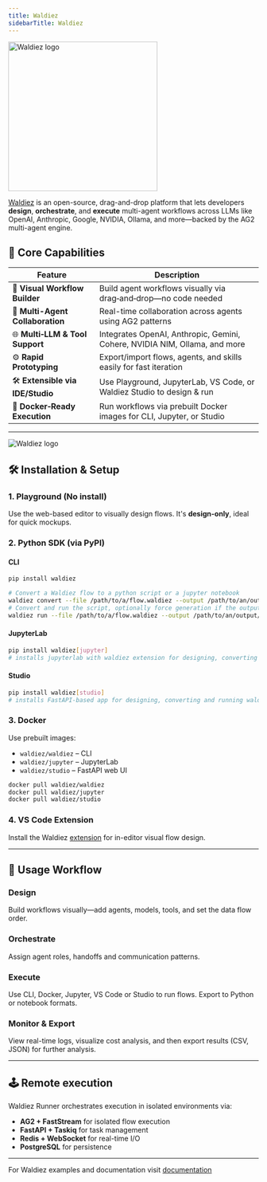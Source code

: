 ```yaml
---
title: Waldiez
sidebarTitle: Waldiez
---
```


<img src="https://github.com/waldiez/waldiez/blob/main/docs/static/images/logo.png?raw=true" alt="Waldiez logo" width="300" />

[Waldiez](https://waldiez.io) is an open-source, drag-and-drop platform that lets developers **design**, **orchestrate**, and **execute** multi-agent workflows across LLMs like OpenAI, Anthropic, Google, NVIDIA, Ollama, and more—backed by the AG2 multi-agent engine.

## 🌟 Core Capabilities

| Feature                          | Description                                                                 |
|----------------------------------|-----------------------------------------------------------------------------|
| 🧩 **Visual Workflow Builder**   | Build agent workflows visually via drag‑and‑drop—no code needed |
| 🔄 **Multi-Agent Collaboration** | Real-time collaboration across agents using AG2 patterns |
| 🌐 **Multi‑LLM & Tool Support**  | Integrates OpenAI, Anthropic, Gemini, Cohere, NVIDIA NIM, Ollama, and more |
| ⚙️ **Rapid Prototyping**         | Export/import flows, agents, and skills easily for fast iteration |
| 🛠 **Extensible via IDE/Studio** | Use Playground, JupyterLab, VS Code, or Waldiez Studio to design & run |
| 🐳 **Docker‑Ready Execution**    | Run workflows via prebuilt Docker images for CLI, Jupyter, or Studio |

---

<img src="https://docs.waldiez.io/static/images/dark/front.webp" alt="Waldiez logo" />

## 🛠️ Installation & Setup

### 1. Playground (No install)
Use the web-based editor to visually design flows. It's **design-only**, ideal for quick mockups.

### 2. Python SDK (via PyPI)

#### CLI
```bash
pip install waldiez

# Convert a Waldiez flow to a python script or a jupyter notebook
waldiez convert --file /path/to/a/flow.waldiez --output /path/to/an/output/flow[.py|.ipynb]
# Convert and run the script, optionally force generation if the output file already exists
waldiez run --file /path/to/a/flow.waldiez --output /path/to/an/output/flow[.py|.ipynb] [--force]
```

#### JupyterLab
```bash
pip install waldiez[jupyter]
# installs jupyterlab with waldiez extension for designing, converting and running waldiez flows
```

#### Studio
```bash
pip install waldiez[studio]
# installs FastAPI-based app for designing, converting and running waldiez flows
```

### 3. Docker
Use prebuilt images:

- `waldiez/waldiez` – CLI
- `waldiez/jupyter` – JupyterLab
- `waldiez/studio` – FastAPI web UI

```bash
docker pull waldiez/waldiez
docker pull waldiez/jupyter
docker pull waldiez/studio
```

### 4. VS Code Extension
Install the Waldiez [extension](https://marketplace.visualstudio.com/items?itemName=Waldiez.waldiez-vscode) for in-editor visual flow design.

---


## 🔬 Usage Workflow

### Design
Build workflows visually—add agents, models, tools, and set the data flow order.

### Orchestrate
Assign agent roles, handoffs and communication patterns.

### Execute
Use CLI, Docker, Jupyter, VS Code or Studio to run flows. Export to Python or notebook formats.

### Monitor & Export
View real-time logs, visualize cost analysis, and then export results (CSV, JSON) for further analysis.

---

## 🕹️ Remote execution

Waldiez Runner orchestrates execution in isolated environments via:

- **AG2 + FastStream** for isolated flow execution
- **FastAPI + Taskiq** for task management
- **Redis + WebSocket** for real-time I/O
- **PostgreSQL** for persistence

---

For Waldiez examples and documentation visit [documentation](https://docs.waldiez.io)
